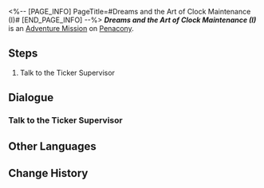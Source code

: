 <%-- [PAGE_INFO]
PageTitle=#Dreams and the Art of Clock Maintenance (I)#
[END_PAGE_INFO] --%>
{{Stub|Dialogue.}}
{{Mission Infobox
|id            = 8020236
|title         = 
|image         = <!--Mission Dreams and the Art of Clock Maintenance (I).png-->
|type          = Adventure
|event_name    = 
|chapter       = 
|requirements  = [[Trailblaze Mission]] ''[[Whodunit]]'' completed
|summary       = <!--official mission summary from Fate's Atlas-->
|characters    = Dream Ticker Supervisor; Trailblazer
|startLocation = [[Penacony]] - [[The Reverie (Dreamscape)]]
|world         = Penacony
|area          = The Reverie (Dreamscape)
|prev          = 
|next          = 
|rewards       = Credit*5,000
}}
'''''Dreams and the Art of Clock Maintenance (I)''''' is an [[Adventure Mission]] on [[Penacony]].

==Steps==
# Talk to the Ticker Supervisor

<!--
==Gameplay Notes==

--><!--
==Trial Character==

-->
==Dialogue==
{{Stub Dialogue}}
{{Dialogue End}}

===Talk to the Ticker Supervisor{{subst:void|<!--802023603-->}}===
{{Mission Description|type=adventure|location=The Reverie (Dreamscape)|update|After repairing the peculiar clock, you receive several strange spam messages that mention a "pool room" at The Reverie. Find and investigate the place that matches the description.}}
{{Dialogue Start}}
:{{tx}}
{{Dialogue End}}

==Other Languages==
{{Other Languages
|en   = Dreams and the Art of Clock Maintenance (I)
|zhs  = 梦与钟表维修艺术•一
|zht  = 夢與鐘錶維修藝術•一
|ja   = 夢と時計修理芸術・1
|ko   = 꿈, 그리고 시계 수리의 예술•1
|es   = Los sueños y el arte de reparar relojes&nbsp;I
|fr   = Les rêves et l'art de l'horlogerie (I)
|ru   = Грёзы и искусство починки часов I
|th   = ความฝันและศิลปะแห่งการซ่อมแซมนาฬิกา 1
|vi   = Giấc Mơ Và Nghệ Thuật Sửa Đồng Hồ 1
|de   = Träume und die Kunst der Uhrenwartung (I)
|id   = Seni Memperbaiki Mimpi dan Jam (I)
|pt   = Sonhos e a Arte da Manutenção de Relógios (I)
}}

==Change History==
{{Change History|2.0}}
